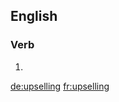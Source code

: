 ==English==

===Verb===
{{head|en|present participle}}

# {{present participle of|upsell|lang=en|nocat=1}}

[[de:upselling]]
[[fr:upselling]]